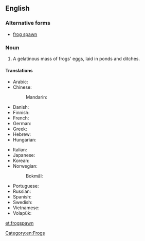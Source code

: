 ==English==

===Alternative forms===
* [[frog spawn]]

===Noun===
{{en-noun|-}}

# A gelatinous mass of frogs' eggs, laid in ponds and ditches.

====Translations====
{{trans-top|frogs' eggs}}
* Arabic: {{t-needed|ar}}
* Chinese:
*: Mandarin: {{t|cmn|蛙卵|tr=wāluǎn|sc=Hani}}
* Danish: {{t|da|frøyngel}}
* Finnish: {{t|fi|sammakonkutu}}
* French: {{t|fr|œufs de grenouille|m-p}}
* German: {{t|de|Froschlaich|m}}
* Greek: {{t|el|αβγά βατράχου}}
* Hebrew: {{t|he|ביצי צפרדע‬}}
* Hungarian: {{t|hu|békapete}}
{{trans-mid}}
* Italian: {{t|it|uova di rana|f-p}}
* Japanese: {{t|ja|蛙の卵|tr=かえる のたまご, kaeru no tamago}}
* Korean: {{t-needed|ko}}
* Norwegian:
*: Bokmål: {{t|nb|froskerogn|m|f}}
* Portuguese: {{t|pt|[[ovas]] [[de]] [[rã]]|f-p}}
* Russian: {{t|ru|лягуша́чья икра́|f}}
* Spanish: {{t|es|huevas de rana|f-p}}
* Swedish: {{t|sv|grodrom|c}}
* Vietnamese: {{t-needed|vi}}
* Volapük: {{qualifier|collective}} {{t+|vo|froganögem}}
{{trans-bottom}}

[[Category:en:Frogs]]

[[et:frogspawn]]